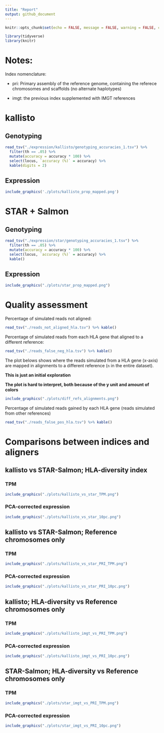 ```yaml
---
title: "Report"
output: github_document
---
```


```r
knitr::opts_chunk$set(echo = FALSE, message = FALSE, warning = FALSE, comment = '')
```

```r
library(tidyverse)
library(knitr)
```

# Notes:

Index nomenclature:

- pri: Primary assembly of the reference genome, containing the referece chromosomes and scaffolds (no alternate haplotypes)

- imgt: the previous index supplemented with IMGT references


# kallisto

## Genotyping

```r
read_tsv("./expression/kallisto/genotyping_accuracies_1.tsv") %>%
  filter(th == .05) %>%
  mutate(accuracy = accuracy * 100) %>%
  select(locus, `accuracy (%)` = accuracy) %>%
  kable(digits = 2)
```

## Expression

```r
include_graphics('./plots/kallisto_prop_mapped.png')
```

# STAR + Salmon

## Genotyping

```r
read_tsv("./expression/star/genotyping_accuracies_1.tsv") %>%
  filter(th == .05) %>%
  mutate(accuracy = accuracy * 100) %>%
  select(locus, `accuracy (%)` = accuracy) %>%
  kable()
```

## Expression

```r
include_graphics("./plots/star_prop_mapped.png")
```

# Quality assessment 

Percentage of simulated reads not aligned:

```r
read_tsv("./reads_not_aligned_hla.tsv") %>% kable()
```

Percentage of simulated reads from each HLA gene that aligned to a different reference:

```r
read_tsv("./reads_false_neg_hla.tsv") %>% kable()
```

The plot belows shows where the reads simulated from a HLA gene (x-axis) are mapped 
in alignments to a different reference (`n` in the entire dataset).

**This is just an initial exploration**

**The plot is hard to interpret, both because of the y unit and amount of colors**


```r
include_graphics("./plots/diff_refs_alignments.png")
```


Percentage of simulated reads gained by each HLA gene (reads simulated from other references)

```r
read_tsv("./reads_false_pos_hla.tsv") %>% kable()
```

# Comparisons between indices and aligners

## kallisto vs STAR-Salmon; HLA-diversity index

### TPM

```r
include_graphics("./plots/kallisto_vs_star_TPM.png")
```

### PCA-corrected expression

```r
include_graphics("./plots/kallisto_vs_star_10pc.png")
```

## kallisto vs STAR-Salmon; Reference chromosomes only

### TPM

```r
include_graphics("./plots/kallisto_vs_star_PRI_TPM.png")
```

### PCA-corrected expression

```r
include_graphics("./plots/kallisto_vs_star_PRI_10pc.png")
```

## kallisto; HLA-diversity vs Reference chromosomes only

### TPM

```r
include_graphics("./plots/kallisto_imgt_vs_PRI_TPM.png")
```

### PCA-corrected expression

```r
include_graphics("./plots/kallisto_imgt_vs_PRI_10pc.png")
```

## STAR-Salmon; HLA-diversity vs Reference chromosomes only

### TPM 

```r
include_graphics("./plots/star_imgt_vs_PRI_TPM.png")
```

### PCA-corrected expression

```r
include_graphics("./plots/star_imgt_vs_PRI_10pc.png")
```
